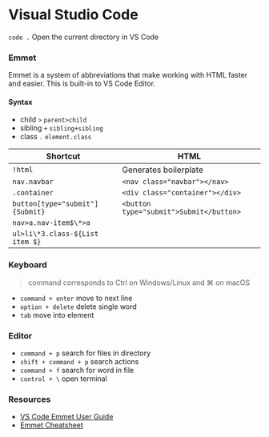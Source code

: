 # Visual Studio Code

`code .` Open the current directory in VS Code

### Emmet

Emmet is a system of abbreviations that make working with HTML faster and easier. This is built-in to VS Code Editor.

#### Syntax

- child `>` `parent>child`
- sibling `+` `sibling+sibling`
- class `.` `element.class`

| Shortcut                        | HTML                                    |
| ------------------------------- | --------------------------------------- |
| `!html `                        | Generates boilerplate                   |
| `nav.navbar `                   | `<nav class="navbar"></nav>`            |
| `.container  `                  | `<div class="container"></div>`         |
| `button[type="submit"]{Submit}` | `<button type="submit">Submit</button>` |
| `nav>a.nav-item$\*>a   `        |                                         |
| `ul>li\*3.class-${List item $}` |                                         |

### Keyboard

> command corresponds to Ctrl on Windows/Linux and ⌘ on macOS

- `command + enter` move to next line
- `option + delete` delete single word
- `tab` move into element

### Editor

- `command + p` search for files in directory
- `shift + command + p` search actions
- `command + f` search for word in file
- `control + \` open terminal

### Resources

- [VS Code Emmet User Guide](https://code.visualstudio.com/docs/editor/emmet)
- [Emmet Cheatsheet](https://docs.emmet.io/cheat-sheet/)
